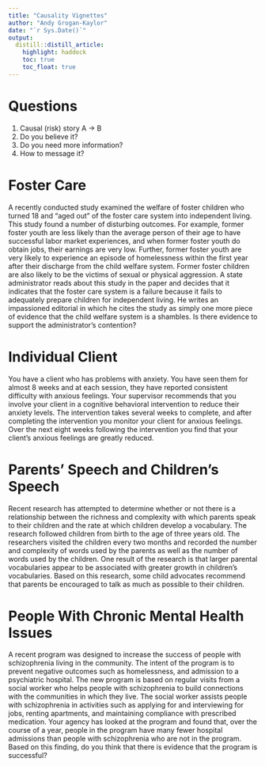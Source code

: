 ```yaml
---
title: "Causality Vignettes"
author: "Andy Grogan-Kaylor"
date: "`r Sys.Date()`"
output:
  distill::distill_article:
    highlight: haddock
    toc: true
    toc_float: true
---
```


# Questions

1. Causal (risk) story A -> B
2. Do you believe it?
3. Do you need more information?
4. How to message it?

# Foster Care

A recently conducted study examined the welfare of foster children who turned 18 and “aged out” of the foster care system into independent living.  This study found a number of disturbing outcomes.  For example, former foster youth are less likely than the average person of their age to have successful labor market experiences, and when former foster youth do obtain jobs, their earnings are very low.  Further, former foster youth are very likely to experience an episode of homelessness within the first year after their discharge from the child welfare system.  Former foster children are also likely to be the victims of sexual or physical aggression.  A state administrator reads about this study in the paper and decides that it indicates that the foster care system is a failure because it fails to adequately prepare children for independent living.  He writes an impassioned editorial in which he cites the study as simply one more piece of evidence that the child welfare system is a shambles.  Is there evidence to support the administrator’s contention?

# Individual Client

You have a client who has problems with anxiety. You have seen them for almost 8 weeks and at each session, they have reported consistent difficulty with anxious feelings.  Your supervisor recommends that you involve your client in a cognitive behavioral intervention to reduce their anxiety levels. The intervention takes several weeks to complete, and after completing the intervention you monitor your client for anxious feelings.  Over the next eight weeks following the intervention you find that your client's anxious feelings are greatly reduced.

# Parents' Speech and Children's Speech

Recent research has attempted to determine whether or not there is a relationship between the richness and complexity with which parents speak to their children and the rate at which children develop a vocabulary.  The research followed children from birth to the age of three years old.  The researchers visited the children every two months and recorded the number and complexity of words used by the parents as well as the number of words used by the children.  One result of the research is that larger parental vocabularies appear to be associated with greater growth in children's vocabularies.  Based on this research, some child advocates recommend that parents be encouraged to talk as much as possible to their children.

# People With Chronic Mental Health Issues

A recent program was designed to increase the success of people with schizophrenia living in the community.  The intent of the program is to prevent negative outcomes such as homelessness, and admission to a psychiatric hospital.  The new program is based on regular visits from a social worker who helps people with schizophrenia to build connections with the communities in which they live.  The social worker assists people with schizophrenia in activities such as applying for and interviewing for jobs, renting apartments, and maintaining compliance with prescribed medication.  Your agency has looked at the program and found that, over the course of a year, people in the program have many fewer hospital admissions than people with schizophrenia who are not in the program.  Based on this finding, do you think that there is evidence that the program is successful?




